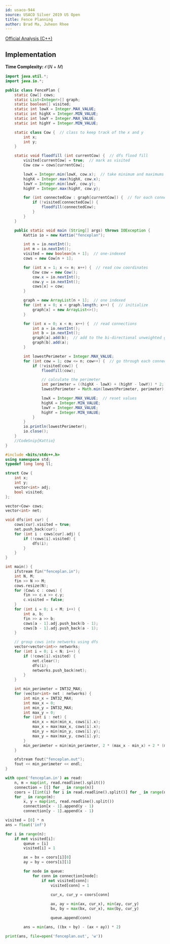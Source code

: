 ```yaml
---
id: usaco-944
source: USACO Silver 2019 US Open
title: Fence Planning
author: Brad Ma, Juheon Rhee
---
```


[Official Analysis (C++)](http://www.usaco.org/current/data/sol_fenceplan_silver_open19.html)

## Implementation
**Time Complexity:** $\mathcal{O}(N + M)$

<LanguageSection>
  
<JavaSection>

```java
import java.util.*;
import java.io.*;

public class FencePlan {
	static Cow[] cows;
	static List<Integer>[] graph;
	static boolean[] visited;
	static int lowX = Integer.MAX_VALUE;
	static int highX = Integer.MIN_VALUE;
	static int lowY = Integer.MAX_VALUE;
	static int highY = Integer.MIN_VALUE;

	static class Cow {  // class to keep track of the x and y
		int x;
		int y;
	}

	static void floodfill (int currentCow) {  // dfs flood fill
		visited[currentCow] = true;  // mark as visited
		Cow cow = cows[currentCow];

		lowX = Integer.min(lowX, cow.x);  // take minimum and maximums
		highX = Integer.max(highX, cow.x);
		lowY = Integer.min(lowY, cow.y);
		highY = Integer.max(highY, cow.y);

		for (int connectedCow : graph[currentCow]) {  // for each connected cow
			if (!visited[connectedCow]) {
				floodfill(connectedCow);
			}
		}
	}

	public static void main (String[] args) throws IOException {
		Kattio io = new Kattio("fenceplan");

		int n = io.nextInt();
		int m = io.nextInt();
		visited = new boolean[n + 1];  // one-indexed
		cows = new Cow[n + 1];

		for (int x = 1; x <= n; x++) {  // read cow coordinates
			Cow cow = new Cow();
			cow.x = io.nextInt();
			cow.y = io.nextInt();
			cows[x] = cow;
		}

		graph = new ArrayList[n + 1];  // one indexed
		for (int x = 0; x < graph.length; x++) {  // initialize
			graph[x] = new ArrayList<>();
		}

		for (int x = 0; x < m; x++) {  // read connections
			int a = io.nextInt();
			int b = io.nextInt();
			graph[a].add(b);  // add to the bi-directional unweighted graph
			graph[b].add(a);
		}

		int lowestPerimeter = Integer.MAX_VALUE;
		for (int cow = 1; cow <= n; cow++) {  // go through each connected component
			if (!visited[cow]) {
				floodfill(cow);

				// calculate the perimeter
				int perimeter = ((highX - lowX) + (highY - lowY)) * 2; 
				lowestPerimeter = Math.min(lowestPerimeter, perimeter);  // track lowest

				lowX = Integer.MAX_VALUE;  // reset values
				highX = Integer.MIN_VALUE;
				lowY = Integer.MAX_VALUE;
				highY = Integer.MIN_VALUE;
			}
		}
		io.println(lowestPerimeter);
		io.close();
	}
	//CodeSnip{Kattio}
}
```
  
</JavaSection>
	
<CPPSection>
	
```cpp
#include <bits/stdc++.h>
using namespace std;
typedef long long ll;

struct Cow {
	int x;
	int y;
	vector<int> adj;
	bool visited;
};

vector<Cow> cows;
vector<int> net;

void dfs(int cur) {
	cows[cur].visited = true;
	net.push_back(cur);
	for (int i : cows[cur].adj) {
		if (!cows[i].visited) { 
			dfs(i);
		}
	}
}

int main() {
	ifstream fin("fenceplan.in");
	int N, M;
	fin >> N >> M;
	cows.resize(N);
	for (Cow& c : cows) {
		fin >> c.x >> c.y;
		c.visited = false;
	}
	for (int i = 0; i < M; i++) {
		int a, b; 
		fin >> a >> b;
		cows[a - 1].adj.push_back(b - 1);
		cows[b - 1].adj.push_back(a - 1);
	}

	// group cows into networks using dfs
	vector<vector<int>> networks;
	for (int i = 0; i < N; i++) {
		if (!cows[i].visited) {
			net.clear();
			dfs(i);
			networks.push_back(net);
		}
	}

	int min_perimeter = INT32_MAX;
	for (vector<int> net : networks) {
		int min_x = INT32_MAX;
		int max_x = 0;
		int min_y = INT32_MAX;
		int max_y = 0;
		for (int i : net) {
			min_x = min(min_x, cows[i].x);
			max_x = max(max_x, cows[i].x);
			min_y = min(min_y, cows[i].y);
			max_y = max(max_y, cows[i].y);
		}
		min_perimeter = min(min_perimeter, 2 * (max_x - min_x) + 2 * (max_y - min_y));
	}

	ofstream fout("fenceplan.out");
   	fout << min_perimeter << endl;
}
```

</CPPSection>

<PySection>

```python
with open('fenceplan.in') as read:
	n, m = map(int, read.readline().split())
	connection = [[] for _ in range(n)]
	coors = [[int(i) for i in read.readline().split()] for _ in range(n)]
	for _ in range(m):
		x, y = map(int, read.readline().split())
		connection[x - 1].append(y - 1)
		connection[y - 1].append(x - 1)

visited = [0] * n
ans = float('inf')

for i in range(n):
	if not visited[i]:
		queue = [i]
		visited[i] = 1

		ax = bx = coors[i][0]
		ay = by = coors[i][1]

		for node in queue:
			for conn in connection[node]:
				if not visited[conn]:
					visited[conn] = 1
                    
					cur_x, cur_y = coors[conn]

					ax, ay = min(ax, cur_x), min(ay, cur_y)
					bx, by = max(bx, cur_x), max(by, cur_y)

  					queue.append(conn)

		ans = min(ans, ((bx + by) - (ax + ay)) * 2)

print(ans, file=open('fenceplan.out', 'w'))
```

</PySection>

</LanguageSection>
